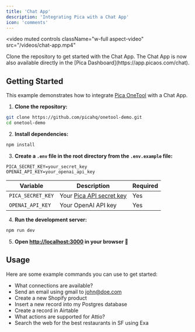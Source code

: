 ```yaml
---
title: 'Chat App'
description: 'Integrating Pica with a Chat App'
icon: 'comments'
---
```


<video
  muted
  controls
  className="w-full aspect-video"
  src="/videos/chat-app.mp4"
></video>

<Card title="Chat App Example" icon="github" href="https://github.com/picahq/onetool-demo" horizontal>
Clone the repository to get started with the Chat App.
</Card>

<Tip>
The Chat App is now also available directly in the [Pica Dashboard](https://app.picaos.com/chat).
</Tip>

## Getting Started

This example demonstrates how to integrate [Pica OneTool](https://docs.picaos.com/core/one-tool) with a Chat App.

1. **Clone the repository:**
```bash
git clone https://github.com/picahq/onetool-demo.git
cd onetool-demo
```

2. **Install dependencies:**
```bash
npm install
```

3. **Create a `.env` file in the root directory from the `.env.example` file:**
```env
PICA_SECRET_KEY=your_secret_key
OPENAI_API_KEY=your_openai_api_key
```

| Variable | Description | Required |
|----------|-------------|----------|
| `PICA_SECRET_KEY` | Your [Pica API secret key](https://app.picaos.com/settings/api-keys) | Yes |
| `OPENAI_API_KEY` | Your OpenAI API key | Yes |

4. **Run the development server:**
```bash
npm run dev
```

5. **Open [http://localhost:3000](http://localhost:3000) in your browser 🚀**

## Usage

Here are some example commands you can use to get started:

- What connections are available?
- Send an email using gmail to john@doe.com
- Create a new Shopify product
- Insert a new record into my Postgres database
- Create a record in Airtable
- What actions are supported for Attio?
- Search the web for the best restaurants in SF using Exa